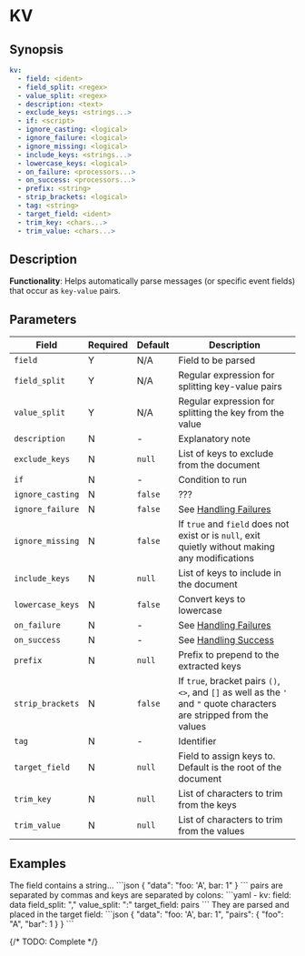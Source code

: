 # KV

## Synopsis

```yaml {2-4}
kv:
  - field: <ident>
  - field_split: <regex>
  - value_split: <regex>
  - description: <text>
  - exclude_keys: <strings...>
  - if: <script>
  - ignore_casting: <logical>
  - ignore_failure: <logical>
  - ignore_missing: <logical>
  - include_keys: <strings...>
  - lowercase_keys: <logical>
  - on_failure: <processors...>
  - on_success: <processors...>
  - prefix: <string>
  - strip_brackets: <logical>
  - tag: <string>
  - target_field: <ident>
  - trim_key: <chars...>
  - trim_value: <chars...>
```

## Description

**Functionality**: Helps automatically parse messages (or specific event fields) that occur as `key-value` pairs.

## Parameters

|Field|Required|Default|Description|
|---|---|---|---|
|`field`|Y|N/A|Field to be parsed|
|`field_split`|Y|N/A|Regular expression for splitting key-value pairs|
|`value_split`|Y|N/A|Regular expression for splitting the key from the value|
|`description`|N|-|Explanatory note|
|`exclude_keys`|N|`null`|List of keys to exclude from the document|
|`if`|N|-|Condition to run|
|`ignore_casting`|N|`false`| ??? |
|`ignore_failure`|N|`false`|See [Handling Failures](../handling-failures.mdx)|
|`ignore_missing`|N|`false`|If `true` and `field` does not exist or is `null`, exit quietly without making any modifications|
|`include_keys`|N|`null`|List of keys to include in the document|
|`lowercase_keys`|N|`false`|Convert keys to lowercase|
|`on_failure`|N|-|See [Handling Failures](../handling-failures.mdx)|
|`on_success`|N|-|See [Handling Success](../handling-success.mdx)|
|`prefix`|N|`null`|Prefix to prepend to the extracted keys|
|`strip_brackets`|N|`false`|If `true`, bracket pairs `()`, `<>`, and `[]` as well as the `'` and `"` quote characters are stripped from the values|
|`tag`|N|-|Identifier|
|`target_field`|N|`null`|Field to assign keys to. Default is the root of the document|
|`trim_key`|N|`null`|List of characters to trim from the keys|
|`trim_value`|N|`null`|List of characters to trim from the values|

## Examples

<ExampleGrid>
  <CommentCol>
    The field contains a string...
  </CommentCol>
  <CodeCol>
    ```json
    {
      "data": "foo: 'A', bar: 1"
    }
    ```
  </CodeCol>
  <CommentCol>
    pairs are separated by commas and keys are separated by colons:
  </CommentCol>
  <CodeCol>
    ```yaml
    - kv:
      field: data
      field_split: ","
      value_split: ":"
      target_field: pairs
    ```
  </CodeCol>
  <CommentCol>
    They are parsed and placed in the target field:
  </CommentCol>
  <CodeCol>
    ```json
    {
      "data": "foo: 'A', bar: 1",
      "pairs": {
        "foo": "A",
        "bar": 1
      }
    }
    ```
  </CodeCol>
</ExampleGrid>

{/* TODO: Complete */}
